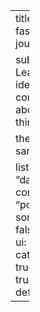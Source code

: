 ---
title: "My fast.ai journey"

subtitle: Learnings, ideas and commentary about all things fastai

theme: sandstone

listing:
  sort: "date desc"
  contents: "posts"
  sort-ui: false
  filter-ui: false
  categories: true
  feed: true
  type: default
---